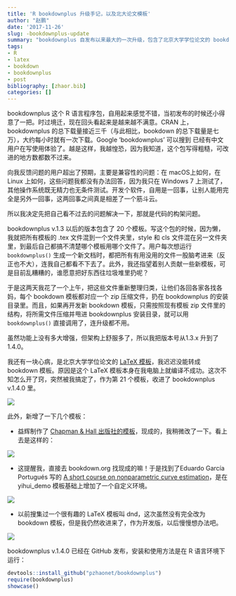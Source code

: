 ```yaml
---
title: 'R bookdownplus 升级手记，以及北大论文模板'
author: "赵鹏"
date: '2017-11-26'
slug: -bookdownplus-update
summary: "bookdownplus 自发布以来最大的一次升级，包含了北京大学学位论文的 bookdown 模板。"
tags:
- R
- latex
- bookdown
- bookdownplus
- post
bibliography: [zhaor.bib]
categories: []
---
```


bookdownplus 这个 R 语言程序包，自用起来感觉不错，当初发布的时候还小得意了一把。时过境迁，现在回头看起来是越来越不满意。CRAN 上，bookdownplus 的总下载量接近三千（与此相比，bookdown 的总下载量是七万），大约每小时就有一次下载。Google 'bookdownplus' 可以搜到 已经有中文用户在写使用体验了。越是这样，我越惶恐，因为我知道，这个包写得粗糙，可改进的地方数都数不过来。

向我反馈问题的用户超出了预期，主要是兼容性的问题：在 macOS上如何，在 Linux 上如何，这些问题我都没有办法回答，因为我只在 Windows 7 上测试了，其他操作系统既无精力也无条件测试。开发个软件，自用是一回事，让别人能用完全是另外一回事，这两回事之间真是相差了一个筋斗云。

所以我决定先把自己看不过去的问题解决一下，那就是代码的构架问题。

bookdownplus v.1.3 以后的版本包含了 20 个模板。写这个包的时候，因为懒，我就把所有模板的 .tex 文件混到一个文件夹里，style 和 cls 文件混在另一文件夹里，到最后自己都搞不清楚哪个模板用哪个文件了。用户每次想运行 `bookdownplus()` 生成一个新文档时，都把所有有用没用的文件一股脑考进来（反正也不大），连我自己都看不下去了。此外，我还指望着别人贡献一些新模板，可是目前乱糟糟的，谁愿意把好东西往垃圾堆里扔呢？

于是这两天我花了一个上午，把这些文件重新整理归类，让他们各回各家各找各妈，每个 bookdown 模板都对应一个 zip 压缩文件，扔在 bookdownplus 的安装目录里。而且，如果再开发新 bookdown 模板，只需按照现有模板 zip 文件里的结构，将所需文件压缩并甩进 bookdownplus 安装目录，就可以用 `bookdownplus()` 直接调用了，连升级都不用。

虽然功能上没有多大增强，但架构上舒服多了，所以我把版本号从1.3.x 升到了 1.4.0。

我还有一块心病，是北京大学学位论文的 [LaTeX 模板](https://github.com/CasperVector/pkuthss)，我迟迟没能转成 bookdown 模板。原因是这个 LaTeX 模板本身在我电脑上就编译不成功。这次不知怎么开了窍，突然被我搞定了，作为第 21 个模板，收进了 bookdownplus v.1.4.0 里。

![](https://raw.githubusercontent.com/pzhaonet/bookdownplus/master/inst2/showcase/bookdownplus_thesis_pku.jpg)

此外，新增了一下几个模板：

- 益辉制作了 [Chapman & Hall 出版社的模板](https://disq.us/url?url=https%3A%2F%2Fgithub.com%2Fyihui%2Fbookdown-crc%3A5wtgG3vpge_i9bq1JupLLfeTiOI&cuid=5083260)，现成的，我稍微改了一下。看上去是这样的：

![](https://raw.githubusercontent.com/pzhaonet/bookdownplus/master/inst2/showcase/bookdownplus_yihui_crc.jpg)


- 这提醒我，直接去 bookdown.org 找现成的嘛！于是找到了Eduardo García Portugués 写的 [A short course on nonparametric curve estimation](https://bookdown.org/egarpor/nonpar-eafit/)，是在 yihui_demo 模板基础上增加了一个自定义环境。

![](https://raw.githubusercontent.com/pzhaonet/bookdownplus/master/inst2/showcase/bookdownplus_nonpar.jpg)


- 以前搜集过一个很有趣的 LaTeX 模板叫 dnd，这次虽然没有完全改为 bookdown 模板，但是我仍然收进来了，作为开发版，以后慢慢想办法吧。

![](https://raw.githubusercontent.com/pzhaonet/bookdownplus/master/inst2/showcase/bookdownplus_dnd_dev.jpg)


bookdownplus v.1.4.0 已经在 GitHub 发布，安装和使用方法是在 R 语言环境下运行：

```r
devtools::install_github("pzhaonet/bookdownplus")
require(bookdownplus)
showcase()
```

